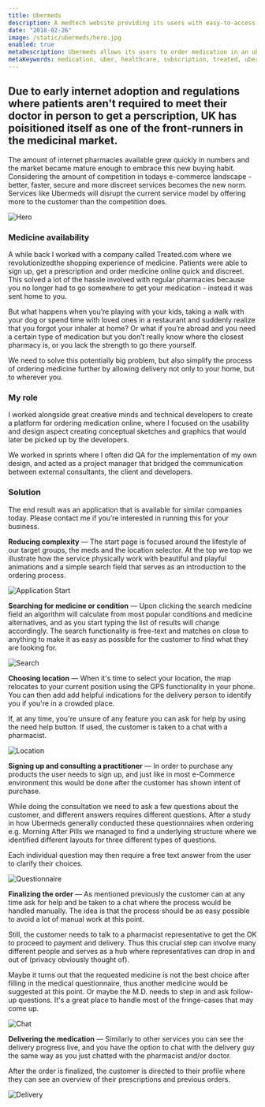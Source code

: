 ```yaml
---
title: Ubermeds
description: A medtech website providing its users with easy-to-access medication delivered by couriers.
date: "2018-02-26"
image: /static/ubermeds/hero.jpg
enabled: true
metaDescription: Ubermeds allows its users to order medication in an uberesque way, whereven and whenever they are in the UK.
metaKeywords: medication, uber, healthcare, subscription, treated, ubermeds, medication
---
```


## Due to early internet adoption and regulations where patients aren't required to meet their doctor in person to get a perscription, UK has poisitioned itself as one of the front-runners in the medicinal market.

The amount of internet pharmacies available grew quickly in numbers and the market became mature enough to embrace this new buying habit. Considering the amount of competition in todays e-commerce landscape - better, faster, secure and more discreet services becomes the new norm. Services like Ubermeds will disrupt the current service model by offering more to the customer than the competition does.

![Hero](/static/ubermeds/hero.jpg)

### Medicine availability

A while back I worked with a company called Treated.com where we revolutionizedthe shopping experience of medicine. Patients were able to sign up, get a prescription and order medicine online quick and discreet. This solved a lot of the hassle involved with regular pharmacies because you no longer had to go somewhere to get your medication - instead it was sent home to you.

But what happens when you’re playing with your kids, taking a walk with your dog or spend time with loved ones in a restaurant and suddenly realize that you forgot your inhaler at home? Or what if you’re abroad and you need a certain type of medication but you don’t really know where the closest pharmacy is, or you lack the strength to go there yourself.

We need to solve this potentially big problem, but also simplify the process of ordering medicine further by allowing delivery not only to your home, but to wherever you.

### My role

I worked alongside great creative minds and technical developers to create a platform for ordering medication online, where I focused on the usability and design aspect creating conceptual sketches and graphics that would later be picked up by the developers.

We worked in sprints where I often did QA for the implementation of my own design, and acted as a project manager that bridged the communication between external consultants, the client and developers.

### Solution

The end result was an application that is available for similar companies today. Please contact me if you’re interested in running this for your business.

**Reducing complexity** — The start page is focused around the lifestyle of our target groups, the meds and the location selector. At the top we top we illustrate how the service physically work with beautiful and playful animations and a simple search field that serves as an introduction to the ordering process.

![Application Start](/static/ubermeds/start.jpg)

**Searching for medicine or condition** — Upon clicking the search medicine field an algorithm will calculate from most popular conditions and medicine alternatives, and as you start typing the list of results will change accordingly. The search functionality is free-text and matches on close to anything to make it as easy as possible for the customer to find what they are looking for.

![Search](/static/ubermeds/search.jpg)

**Choosing location** — When it's time to select your location, the map relocates to your current position using the GPS functionality in your phone. You can then add add helpful indications for the delivery person to identify you if you're in a crowded place.

If, at any time, you're unsure of any feature you can ask for help by using the need help button. If used, the customer is taken to a chat with a pharmacist.

![Location](/static/ubermeds/location.jpg)

**Signing up and consulting a practitioner** — In order to purchase any products the user needs to sign up, and just like in most e-Commerce environment this would be done after the customer has shown intent of purchase.

While doing the consultation we need to ask a few questions about the customer, and different answers requires different questions. After a study in how Ubermeds generally conducted these questionnaires when ordering e.g. Morning After Pills we managed to find a underlying structure where we identified different layouts for three different types of questions.

Each individual question may then require a free text answer from the user to clarify their choices.

![Questionnaire](/static/ubermeds/questionnaire.jpg)

**Finalizing the order** — As mentioned previously the customer can at any time ask for help and be taken to a chat where the process would be handled manually. The idea is that the process should be as easy possible to avoid a lot of manual work at this point.

Still, the customer needs to talk to a pharmacist representative to get the OK to proceed to payment and delivery. Thus this crucial step can involve many different people and serves as a hub where representatives can drop in and out of (privacy obviously thought of).

Maybe it turns out that the requested medicine is not the best choice after filling in the medical questionnaire, thus another medicine would be suggested at this point. Or maybe the M.D. needs to step in and ask follow-up questions. It's a great place to handle most of the fringe-cases that may come up.

![Chat](/static/ubermeds/chat.jpg)

**Delivering the medication** — Similarly to other services you can see the delivery progress live, and you have the option to chat with the delivery guy the same way as you just chatted with the pharmacist and/or doctor.

After the order is finalized, the customer is directed to their profile where they can see an overview of their prescriptions and previous orders.

![Delivery](/static/ubermeds/delivery.jpg) 
